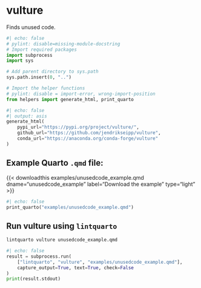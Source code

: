 <hr style="height:0pt; visibility:hidden;" />

# vulture

Finds unused code.

```python
#| echo: false
# pylint: disable=missing-module-docstring
# Import required packages
import subprocess
import sys

# Add parent directory to sys.path
sys.path.insert(0, "..")

# Import the helper functions
# pylint: disable = import-error, wrong-import-position
from helpers import generate_html, print_quarto
```

```python
#| echo: false
#| output: asis
generate_html(
    pypi_url="https://pypi.org/project/vulture/",
    github_url="https://github.com/jendrikseipp/vulture",
    conda_url="https://anaconda.org/conda-forge/vulture"
)
```

## Example Quarto `.qmd` file:

{{< downloadthis examples/unusedcode_example.qmd dname="unusedcode_example" label="Download the example" type="light" >}}

:::{.pale-grey}
```python
#| echo: false
print_quarto("examples/unusedcode_example.qmd")
```
:::

## Run vulture using `lintquarto`

```.bash
lintquarto vulture unusedcode_example.qmd
```

:::{.pale-green}
<style>
.cell-output-stdout code {
  word-break: break-word !important;
  white-space: pre-wrap !important;
}
</style>
```python
#| echo: false
result = subprocess.run(
    ["lintquarto", "vulture", "examples/unusedcode_example.qmd"],
    capture_output=True, text=True, check=False
)
print(result.stdout)
```
:::